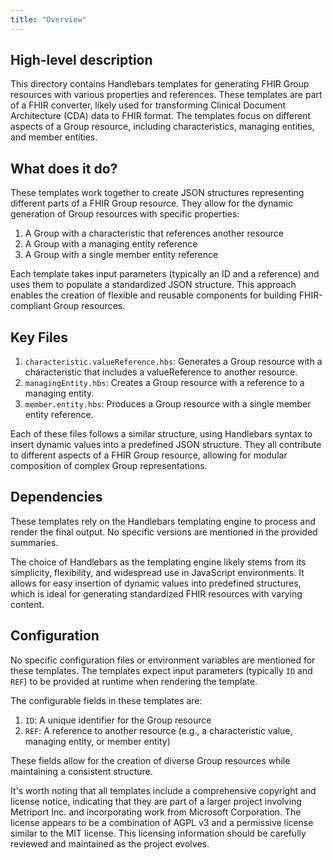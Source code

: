```yaml
---
title: "Overview"
---
```


## High-level description
This directory contains Handlebars templates for generating FHIR Group resources with various properties and references. These templates are part of a FHIR converter, likely used for transforming Clinical Document Architecture (CDA) data to FHIR format. The templates focus on different aspects of a Group resource, including characteristics, managing entities, and member entities.

## What does it do?
These templates work together to create JSON structures representing different parts of a FHIR Group resource. They allow for the dynamic generation of Group resources with specific properties:

1. A Group with a characteristic that references another resource
2. A Group with a managing entity reference
3. A Group with a single member entity reference

Each template takes input parameters (typically an ID and a reference) and uses them to populate a standardized JSON structure. This approach enables the creation of flexible and reusable components for building FHIR-compliant Group resources.

## Key Files
1. `characteristic.valueReference.hbs`: Generates a Group resource with a characteristic that includes a valueReference to another resource.
2. `managingEntity.hbs`: Creates a Group resource with a reference to a managing entity.
3. `member.entity.hbs`: Produces a Group resource with a single member entity reference.

Each of these files follows a similar structure, using Handlebars syntax to insert dynamic values into a predefined JSON structure. They all contribute to different aspects of a FHIR Group resource, allowing for modular composition of complex Group representations.

## Dependencies
These templates rely on the Handlebars templating engine to process and render the final output. No specific versions are mentioned in the provided summaries.

The choice of Handlebars as the templating engine likely stems from its simplicity, flexibility, and widespread use in JavaScript environments. It allows for easy insertion of dynamic values into predefined structures, which is ideal for generating standardized FHIR resources with varying content.

## Configuration
No specific configuration files or environment variables are mentioned for these templates. The templates expect input parameters (typically `ID` and `REF`) to be provided at runtime when rendering the template.

The configurable fields in these templates are:

1. `ID`: A unique identifier for the Group resource
2. `REF`: A reference to another resource (e.g., a characteristic value, managing entity, or member entity)

These fields allow for the creation of diverse Group resources while maintaining a consistent structure.

It's worth noting that all templates include a comprehensive copyright and license notice, indicating that they are part of a larger project involving Metriport Inc. and incorporating work from Microsoft Corporation. The license appears to be a combination of AGPL v3 and a permissive license similar to the MIT license. This licensing information should be carefully reviewed and maintained as the project evolves.